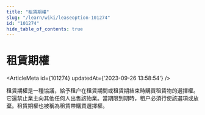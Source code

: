 ```yaml
---
title: "租賃期權"
slug: "/learn/wiki/leaseoption-101274"
id: "101274"
hide_table_of_contents: true
---
```



# 租賃期權

<ArticleMeta id={101274} updatedAt={'2023-09-26 13:58:54'} />
<div className='border-solid border-b border-t-0 my-4 border-[var(--ifm-color-gray-300)]' />

租賃期權是一種協議，給予租户在租賃期間或租賃期結束時購買租賃物的選擇權。它還禁止業主向其他任何人出售該物業。當期限到期時，租户必須行使該選項或放棄。租賃期權也被稱為租賃帶購買選擇權。
